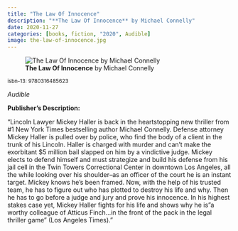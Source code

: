 ```yaml
---
title: "The Law Of Innocence"
description: "**The Law Of Innocence** by Michael Connelly"
date: 2020-11-27
categories: [books, fiction, "2020", Audible]
image: the-law-of-innocence.jpg
---
```

![**The Law Of Innocence** by Michael Connelly](the-law-of-innocence.jpg){fig-align="left"}

<sup>isbn-13: 9780316485623</sup>

*Audible*

**Publisher's Description:**

"Lincoln Lawyer Mickey Haller is back in the heartstopping new thriller from
#1 New York Times bestselling author Michael Connelly. Defense attorney
Mickey Haller is pulled over by police, who find the body of a client in
the trunk of his Lincoln. Haller is charged with murder and can't make the
exorbitant $5 million bail slapped on him by a vindictive judge. Mickey
elects to defend himself and must strategize and build his defense from his
jail cell in the Twin Towers Correctional Center in downtown Los Angeles,
all the while looking over his shoulder--as an officer of the court he is
an instant target. Mickey knows he's been framed. Now, with the help of his
trusted team, he has to figure out who has plotted to destroy his life and
why. Then he has to go before a judge and jury and prove his innocence. In
his highest stakes case yet, Mickey Haller fights for his life and shows
why he is "a worthy colleague of Atticus Finch...in the front of the pack
in the legal thriller game" (Los Angeles Times)."